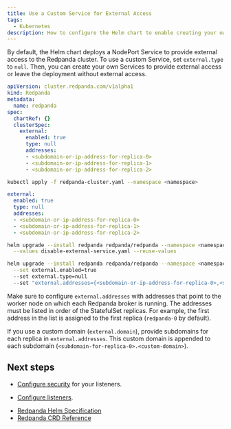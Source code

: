 ```yaml
---
title: Use a Custom Service for External Access
tags:
  - Kubernetes
description: How to configure the Helm chart to enable creating your own custom Services to provide external access to a Redpanda cluster.
---
```


<head>
    <meta name="title" content="Configure External Access through LoadBalancer Services | Redpanda Docs"/>
    <meta name="description" content="Stop the Helm chart from deploying Services that provide external access. Then, either create your own Services to provide external access or leave the deployment without external access."/>
    <link rel="canonical" href="https://docs.redpanda.com/docs/manage/kubernetes/networking/custom-services/" />
</head>


By default, the Helm chart deploys a NodePort Service to provide external access to the Redpanda cluster. To use a custom Service, set `external.type` to `null`. Then, you can create your own Services to provide external access or leave the deployment without external access.

<Tabs groupId="kubernetes-tool">
<TabItem value="operator" label="Helm + Operator">

```yaml title="redpanda-cluster.yaml"
apiVersion: cluster.redpanda.com/v1alpha1
kind: Redpanda
metadata:
  name: redpanda
spec:
  chartRef: {}
  clusterSpec:
    external:
      enabled: true
      type: null
      addresses:
      - <subdomain-or-ip-address-for-replica-0>
      - <subdomain-or-ip-address-for-replica-1>
      - <subdomain-or-ip-address-for-replica-2>
```

```bash
kubectl apply -f redpanda-cluster.yaml --namespace <namespace>
```


</TabItem>
<TabItem value="helm" label="Helm">
<Tabs groupId="helm-config">
<TabItem value="values" label="--values">

```yaml title="disable-external-service.yaml"
external:
  enabled: true
  type: null
  addresses:
  - <subdomain-or-ip-address-for-replica-0>
  - <subdomain-or-ip-address-for-replica-1>
  - <subdomain-or-ip-address-for-replica-2>
```

```bash
helm upgrade --install redpanda redpanda/redpanda --namespace <namespace> --create-namespace \
  --values disable-external-service.yaml --reuse-values
```

</TabItem>
<TabItem value="flags" label="--set">

```bash
helm upgrade --install redpanda redpanda/redpanda --namespace <namespace> --create-namespace \
  --set external.enabled=true
  --set external.type=null
  --set "external.addresses={<subdomain-or-ip-address-for-replica-0>,<subdomain-or-ip-address-for-replica-1>,<subdomain-or-ip-address-for-replica-2>}"
```

</TabItem>
</Tabs>
</TabItem>
</Tabs>

Make sure to configure `external.addresses` with addresses that point to the worker node on which each Redpanda broker is running. The addresses must be listed in order of the StatefulSet replicas. For example, the first address in the list is assigned to the first replica (`redpanda-0` by default).

If you use a custom domain (`external.domain`), provide subdomains for each replica in `external.addresses`. This custom domain is appended to each subdomain (`<subdomain-for-replica-0>.<custom-domain>`).

## Next steps

- [Configure security](../../security) for your listeners.

- [Configure listeners](../configure-listeners).

<SuggestedReading/>

- [Redpanda Helm Specification](../../../../reference/redpanda-helm-spec#external)
- [Redpanda CRD Reference](../../../../reference/crd)